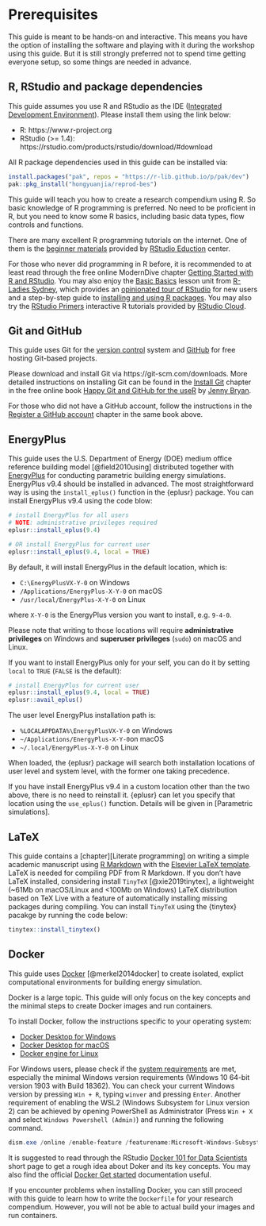 # Prerequisites {-}

This guide is meant to be hands-on and interactive. This means you have the
option of installing the software and playing with it during the workshop using
this guide. But it is still strongly preferred not to spend time getting
everyone setup, so some things are needed in advance.

## R, RStudio and package dependencies {-}

This guide assumes you use R and RStudio as the IDE
([Integrated Development Environment](https://en.wikipedia.org/wiki/Integrated_development_environment)).
Please install them using the link below:

* R: https://www.r-project.org
* RStudio (>= 1.4): https://rstudio.com/products/rstudio/download/#download

All R package dependencies used in this guide can be installed via:

```r
install.packages("pak", repos = "https://r-lib.github.io/p/pak/dev")
pak::pkg_install("hongyuanjia/reprod-bes")
```

This guide will teach you how to create a research compendium using R. So basic
knowledge of R programming is preferred. No need to be proficient in R, but you
need to know some R basics, including basic data types, flow controls and
functions.

There are many excellent R programming tutorials on the internet. One of them is
the [beginner materials](https://education.rstudio.com/learn/beginner/) provided
by [RStudio Eduction](https://education.rstudio.com/) center.

For those who never did programming in R before, it is recommended to at least
read through the free online ModernDive chapter
[Getting Started with R and RStudio](https://moderndive.netlify.com/1-getting-started.html).
You may also enjoy the
[Basic Basics](https://rladiessydney.org/courses/ryouwithme/basicbasics)
lesson unit from
[R-Ladies Sydney](https://rladiessydney.org/),
which provides an
[opinionated tour of RStudio](https://rladiessydney.org/courses/ryouwithme/01-basicbasics-1/)
for new users and a step-by-step guide to
[installing and using R packages](https://rladiessydney.org/courses/ryouwithme/01-basicbasics-2/).
You may also try the
[RStudio Primers](https://rstudio.cloud/learn/primers)
interactive R tutorials provided by
[RStudio Cloud](https://rstudio.cloud/).

## Git and GitHub {-}

This guide uses Git for the [version control](https://en.wikipedia.org/wiki/Version_control)
system and [GitHub](https://github.com/) for free hosting Git-based projects.

Please download and install Git via https://git-scm.com/downloads. More detailed
instructions on installing Git can be found in the
[Install Git](https://happygitwithr.com/install-git.html)
chapter in the free online book
[Happy Git and GitHub for the useR](https://happygitwithr.com/)
by
[Jenny Bryan](https://jennybryan.org/).

For those who did not have a GitHub account, follow the instructions in the
[Register a GitHub account](https://happygitwithr.com/github-acct.html)
chapter in the same book above.

## EnergyPlus {-}

This guide uses the U.S. Department of Energy (DOE) medium office reference
building model [@field2010using] distributed together with
[EnergyPlus](https://www.energyplus.net/) for conducting parametric
building energy simulations. EnergyPlus v9.4 should be installed in advanced.
The most straightforward way is using the `install_eplus()` function in the
{eplusr} package. You can install EnergyPlus v9.4 using the code blow:

```r
# install EnergyPlus for all users
# NOTE: administrative privileges required
eplusr::install_eplus(9.4)

# OR install EnergyPlus for current user
eplusr::install_eplus(9.4, local = TRUE)
```

By default, it will install EnergyPlus in the default location, which is:

- `C:\EnergyPlusVX-Y-0` on Windows
- `/Applications/EnergyPlus-X-Y-0` on macOS
- `/usr/local/EnergyPlus-X-Y-0` on Linux

where `X-Y-0` is the EnergyPlus version you want to install, e.g. `9-4-0`.

Please note that writing to those locations will require **administrative
privileges** on Windows and **superuser privileges** (`sudo`) on macOS and
Linux.

If you want to install EnergyPlus only for your self, you can do it by
setting `local` to `TRUE` (`FALSE` is the default):

```r
# install EnergyPlus for current user
eplusr::install_eplus(9.4, local = TRUE)
eplusr::avail_eplus()
```

The user level EnergyPlus installation path is:

- `%LOCALAPPDATA%\EnergyPlusVX-Y-0` on Windows
- `~/Applications/EnergyPlus-X-Y-0`on macOS
- `~/.local/EnergyPlus-X-Y-0` on Linux

When loaded, the {eplusr} package will search both installation locations of
user level and system level, with the former one taking precedence.

If you have install EnergyPlus v9.4 in a custom location other than the two
above, there is no need to reinstall it. {eplusr} can let you specify that
location using the `use_eplus()` function. Details will be given in [Parametric simulations].

## LaTeX {-}

This guide contains a [chapter][Literate programming] on writing a simple academic
manuscript using [R Markdown](xie2018markdown) with the
[Elsevier LaTeX template](https://www.elsevier.com/authors/policies-and-guidelines/latex-instructions).
LaTeX is needed for compiling PDF from R Markdown. If you don't have LaTeX
installed, considering install `TinyTeX` [@xie2019tinytex], a lightweight (~61Mb
on macOS/Linux and <100Mb on Windows) LaTeX distribution based on TeX Live with
a feature of automatically installing missing packages during compiling.  You
can install `TinyTeX` using the {tinytex} pacakge by running the code below:

```r
tinytex::install_tinytex()
```

## Docker {-}

This guide uses [Docker](https://www.docker.com/) [@merkel2014docker] to create
isolated, explict computational environments for building energy simulation.

Docker is a large topic. This guide will only focus on the key concepts and the
minimal steps to create Docker images and run containers.

To install Docker, follow the instructions specific to your operating system:

* [Docker Desktop for Windows](https://docs.docker.com/docker-for-windows/install/)
* [Docker Desktop for macOS](https://docs.docker.com/docker-for-mac/install/)
* [Docker engine for Linux](https://docs.docker.com/engine/install/)

For Windows users, please check if the
[system requirements](https://docs.docker.com/docker-for-windows/install/#system-requirements)
are met, especially the minimal Windows version requirements (Windows 10 64-bit
version 1903 with Build 18362). You can check your current Windows version by
pressing `Win + R`, typing `winver` and pressing `Enter`.
Another requirement of enabling the WSL2
(Windows Subsystem for Linux version 2) can be achieved by opening PowerShell as
Administrator (Press `Win + X` and select `Windows Powershell (Admin)`) and
running the following command.

```powershell
dism.exe /online /enable-feature /featurename:Microsoft-Windows-Subsystem-Linux /all /norestart
```

It is suggested to read through the RStudio
[Docker 101 for Data Scientists](https://environments.rstudio.com/docker.html)
short page to get a rough idea about Doker and its key concepts. You may also
find the official [Docker Get started](https://docs.docker.com/get-started/)
documentation useful.

If you encounter problems when installing Docker, you can still proceed with
this guide to learn how to write the `Dockerfile` for your research compendium.
However, you will not be able to actual build your images and run containers.


